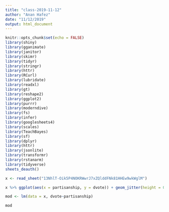 ```yaml
---
title: "class-2019-11-12"
author: "Anan Hafez"
date: "11/12/2019"
output: html_document
---
```


```r
knitr::opts_chunk$set(echo = FALSE)
library(shiny)
library(gganimate)
library(janitor)
library(skimr)
library(tidyr)
library(stringr)
library(httr)
library(RCurl)
library(lubridate)
library(readxl)
library(gt)
library(reshape2)
library(ggplot2)
library(purrr)
library(moderndive)
library(fs)
library(infer)
library(googlesheets4)
library(scales)
library(TeachBayes)
library(sf)
library(dplyr)
library(httr)
library(jsonlite)
library(transformr)
library(rstanarm)
library(tidyverse)
sheets_deauth()
```

```r
x <- read_sheet("13NhlT-Oik5P4NOKRWwrJ7xZQlddFNk81HHEw9wkWglM")

x %>% ggplot(aes(x = partisanship, y = dvote)) + geom_jitter(height = 0.1) + geom_smooth(method = "lm", se = FALSE)

mod <- lm(data = x, dvote~partisanship)

mod
```

